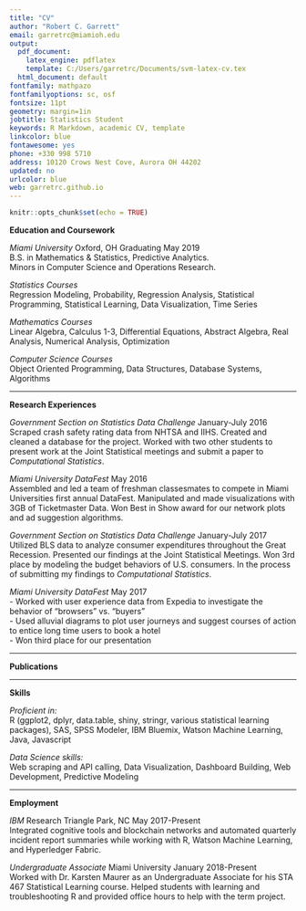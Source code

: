 ```yaml
---
title: "CV"
author: "Robert C. Garrett"
email: garretrc@miamioh.edu
output:
  pdf_document:
    latex_engine: pdflatex
    template: C:/Users/garretrc/Documents/svm-latex-cv.tex
  html_document: default
fontfamily: mathpazo
fontfamilyoptions: sc, osf
fontsize: 11pt
geometry: margin=1in
jobtitle: Statistics Student
keywords: R Markdown, academic CV, template
linkcolor: blue
fontawesome: yes
phone: +330 998 5710
address: 10120 Crows Nest Cove, Aurora OH 44202
updated: no
urlcolor: blue
web: garretrc.github.io
---
```


```r
knitr::opts_chunk$set(echo = TRUE)
```

\vspace{4mm}

**Education and Coursework**  

*Miami University* Oxford, OH \hfill Graduating May 2019  
B.S. in Mathematics & Statistics, Predictive Analytics.  
Minors in Computer Science and Operations Research.

*Statistics Courses*  
Regression Modeling, Probability, Regression Analysis, Statistical Programming, Statistical Learning, Data Visualization, Time Series

*Mathematics Courses*  
Linear Algebra, Calculus 1-3, Differential Equations, Abstract Algebra, Real Analysis, Numerical Analysis, Optimization

*Computer Science Courses*  
Object Oriented Programming, Data Structures, Database Systems, Algorithms

***

**Research Experiences**

*Government Section on Statistics Data Challenge* \hfill January-July 2016  
Scraped crash safety rating data from NHTSA and IIHS.
Created and cleaned a database for the project.
Worked with two other students to present work at the Joint Statistical meetings and submit a paper to *Computational Statistics*.  

*Miami University DataFest* \hfill May 2016  
Assembled and led a team of freshman classesmates to compete in Miami Universities first annual DataFest.
Manipulated and made visualizations with 3GB of Ticketmaster Data.
Won Best in Show award for our network plots and ad suggestion algorithms.  

*Government Section on Statistics Data Challenge* \hfill January-July 2017  
Utilized BLS data to analyze consumer expenditures throughout the Great Recession.
Presented our findings at the Joint Statistical Meetings.
Won 3rd place by modeling the budget behaviors of U.S. consumers. In the process of submitting my findings to *Computational Statistics*.  

*Miami University DataFest* \hfill May 2017  
- Worked with user experience data from Expedia to investigate the behavior of "browsers" vs. "buyers"  
- Used alluvial diagrams to plot user journeys and suggest courses of action to entice long time users to book a hotel   
- Won third place for our presentation    


***

**Publications**

***

**Skills**

*Proficient in:*  
R (ggplot2, dplyr, data.table, shiny, stringr, various statistical learning packages), SAS, SPSS Modeler, IBM Bluemix, Watson Machine Learning, Java, Javascript  

*Data Science skills:*  
Web scraping and API calling, Data Visualization, Dashboard Building, Web Development, Predictive Modeling

***

**Employment**

*IBM* Research Triangle Park, NC \hfill May 2017-Present  
Integrated cognitive tools and blockchain networks and automated quarterly incident report summaries while working with R, Watson Machine Learning, and Hyperledger Fabric.

*Undergraduate Associate* Miami University \hfill January 2018-Present  
Worked with Dr. Karsten Maurer as an Undergraduate Associate for his STA 467 Statistical Learning course. Helped students with learning and troubleshooting R and provided office hours to help with the term project.